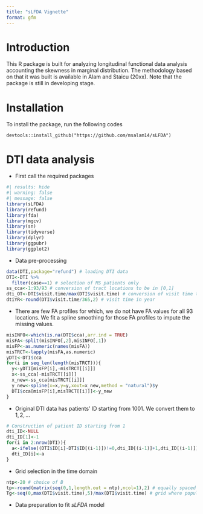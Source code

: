 ```yaml
---
title: "sLFDA Vignette"
format: gfm
---
```


# Introduction

This R package is built for analyzing longitudinal functional data analysis accounting the skewness in marginal distribution. The methodology based on that it was built is available in Alam and Staicu (20xx). Note that the package is still in developing stage. 

# Installation

To install the package, run the following codes

```
devtools::install_github("https://github.com/msalam14/sLFDA")
```

# DTI data analysis

- First call the required packages

```r
#| results: hide
#| warning: false
#| message: false
library(sLFDA)
library(refund)
library(fda)
library(mgcv)
library(sn)
library(tidyverse)
library(dplyr)
library(ggpubr)
library(ggplot2)
```

- Data pre-processing

```r
data(DTI,package="refund") # loading DTI data
DTI<-DTI %>%
  filter(case==1) # selection of MS patients only
ss_cca<-1:93/93 # conversion of tract locations to be in [0,1]
dti_OT<-DTI$visit.time/max(DTI$visit.time) # conversion of visit time to be in [0,1]
dtiYR<-round(DTI$visit.time/365,2) # visit time in year
```

- There are few FA profiles for which, we do not have FA values for all $93$ locations. We fit a spline smoothing for those FA profiles to impute the missing values.

```r
misINFO<-which(is.na(DTI$cca),arr.ind = TRUE)
misFA<-split(misINFO[,2],misINFO[,1])
misFP<-as.numeric(names(misFA))
misTRCT<-lapply(misFA,as.numeric)
yDTI<-DTI$cca
for(i in seq_len(length(misTRCT))){
  y<-yDTI[misFP[i],-misTRCT[[i]]]
  x<-ss_cca[-misTRCT[[i]]]
  x_new<-ss_cca[misTRCT[[i]]]
  y_new<-spline(x=x,y=y,xout=x_new,method = "natural")$y
  DTI$cca[misFP[i],misTRCT[[i]]]<-y_new
}
```

- Original DTI data has patients' ID starting from $1001$. We convert them to $1,2,\ldots$

```r
# Construction of patient ID starting from 1
dti_ID<-NULL
dti_ID[1]<-1
for(i in 2:nrow(DTI)){
  a<-ifelse((DTI$ID[i]-DTI$ID[(i-1)])!=0,dti_ID[(i-1)]+1,dti_ID[(i-1)])
  dti_ID[i]<-a
}
```

- Grid selection in the time domain 

```r
ntp<-20 # choice of B
tp<-round(matrix(seq(0,1,length.out = ntp),ncol=1),2) # equally spaced grid of length B
Tg<-seq(0,max(DTI$visit.time),5)/max(DTI$visit.time) # grid where population level functions will be estimated
```

- Data preparation to fit *sLFDA* model
